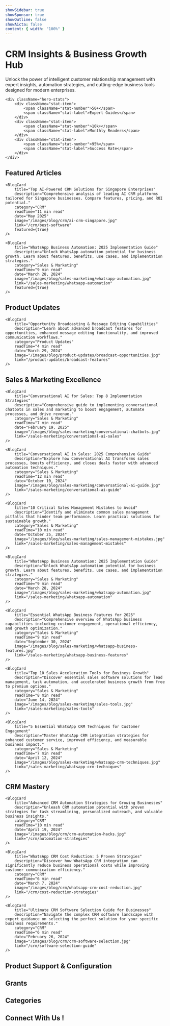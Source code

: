 ```yaml
---
showSidebar: true
showSponsor: true
showOutline: false
showAicta: false
content: { width: "100%" }
---
```



<HomepageLayout>

# CRM Insights & Business Growth Hub

<div className="hero-section">
    <div className="hero-description">
        Unlock the power of intelligent customer relationship management with expert insights, automation strategies,
        and cutting-edge business tools designed for modern enterprises.
    </div>

    <div className="hero-stats">
        <div className="stat-item">
            <span className="stat-number">50+</span>
            <span className="stat-label">Expert Guides</span>
        </div>
        <div className="stat-item">
            <span className="stat-number">10k+</span>
            <span className="stat-label">Monthly Readers</span>
        </div>
        <div className="stat-item">
            <span className="stat-number">95%</span>
            <span className="stat-label">Success Rate</span>
        </div>
    </div>

</div>

## Featured Articles

<section className="blog-grid featured-grid">
    <BlogCard
        title="Automated Lead Distribution & Dynamic WhatsApp Messaging"
        description="Discover revolutionary CRM features: automated round-robin lead assignment through user groups and interactive WhatsApp messaging with lists, buttons, and CTA links for enhanced customer engagement."
        date="June 11, 2025"
        category="Product Updates"
        readTime="4 min read"
        image="/images/blog/product-updates/round-robin-lead.jpg"
        link="/product-updates/round-robin-lead-assignment"
        featured={true}
    />

    <BlogCard
        title="Top AI-Powered CRM Solutions for Singapore Enterprises"
        description="Comprehensive analysis of leading AI CRM platforms tailored for Singapore businesses. Compare features, pricing, and ROI potential."
        category="CRM"
        readTime="11 min read"
        date="May 2025"
        image="/images/blog/crm/ai-crm-singapore.jpg"
        link="/crm/best-software"
        featured={true}
    />

    <BlogCard
        title="WhatsApp Business Automation: 2025 Implementation Guide"
        description="Unlock WhatsApp automation potential for business growth. Learn about features, benefits, use cases, and implementation strategies."
        category="Sales & Marketing"
        readTime="9 min read"
        date="March 28, 2024"
        image="/images/blog/sales-marketing/whatsapp-automation.jpg"
        link="/sales-marketing/whatsapp-automation"
        featured={true}
    />

</section>

## Product Updates

<section className="blog-grid" id="product-updates">
    <BlogCard
        title="New Year 2025 Feature Release: What's Coming Next"
        description="Exciting preview of upcoming features including advanced analytics, team collaboration tools, and enhanced security measures launching in early 2025."
        category="Product Updates"
        readTime="6 min read"
        date="January 2025"
        image="/images/blog/product-updates/2025-feature-preview.jpg"
        link="/product-updates/latest-updates"
    />
    <BlogCard
        title="Automated Lead Distribution & Dynamic WhatsApp Messaging"
        description="Discover revolutionary CRM features: automated round-robin lead assignment through user groups and interactive WhatsApp messaging with lists, buttons, and CTA links for enhanced customer engagement."
        date="June 11, 2025"
        category="Product Updates"
        readTime="4 min read"
        image="/images/blog/product-updates/round-robin-lead.jpg"
        link="/product-updates/round-robin-lead-assignment"
    />
    <BlogCard
        title="Advanced Chatbot Personas with Cloud Storage Integration"
        description="Explore custom chatbot personalities with seamless Google Drive and OneDrive integration for enhanced knowledge management capabilities."
        category="Product Updates"
        readTime="4 min read"
        date="May 19, 2025"
        image="/images/blog/product-updates/custom-chatbot-persona.jpg"
        link="/product-updates/chatbot-integration"
    />

    <BlogCard
        title="Opportunity Broadcasting & Message Editing Capabilities"
        description="Learn about advanced broadcast features for opportunities, enhanced message editing functionality, and improved communication workflows."
        category="Product Updates"
        readTime="4 min read"
        date="March 29, 2024"
        image="/images/blog/product-updates/broadcast-opportunities.jpg"
        link="/product-updates/broadcast-features"
    />

</section>

## Sales & Marketing Excellence

<section className="blog-grid" id="sales-marketing">
    <BlogCard
        title="Revolutionary CRM Phone System Integration"
        description="Transform team productivity with integrated CRM phone systems. Improve call tracking, follow-ups, and business communication efficiency."
        category="Sales & Marketing"
        readTime="8 min read"
        date="April 4, 2025"
        image="/images/blog/sales-marketing/crm-phone-integration.jpg"
        link="/sales-marketing/crm-phone-integration"
    />

    <BlogCard
        title="Conversational AI for Sales: Top 8 Implementation Strategies"
        description="Comprehensive guide to implementing conversational chatbots in sales and marketing to boost engagement, automate processes, and drive revenue."
        category="Sales & Marketing"
        readTime="7 min read"
        date="February 19, 2025"
        image="/images/blog/sales-marketing/conversational-chatbots.jpg"
        link="/sales-marketing/conversational-ai-sales"
    />

    <BlogCard
        title="Conversational AI in Sales: 2025 Comprehensive Guide"
        description="Explore how Conversational AI transforms sales processes, boosts efficiency, and closes deals faster with advanced automation techniques."
        category="Sales & Marketing"
        readTime="12 min read"
        date="October 10, 2024"
        image="/images/blog/sales-marketing/conversational-ai-guide.jpg"
        link="/sales-marketing/conversational-ai-guide"
    />

    <BlogCard
        title="10 Critical Sales Management Mistakes to Avoid"
        description="Identify and eliminate common sales management pitfalls that hinder team performance. Learn practical solutions for sustainable growth."
        category="Sales & Marketing"
        readTime="10 min read"
        date="October 25, 2024"
        image="/images/blog/sales-marketing/sales-management-mistakes.jpg"
        link="/sales-marketing/sales-management-mistakes"
    />

    <BlogCard
        title="WhatsApp Business Automation: 2025 Implementation Guide"
        description="Unlock WhatsApp automation potential for business growth. Learn about features, benefits, use cases, and implementation strategies."
        category="Sales & Marketing"
        readTime="9 min read"
        date="March 28, 2024"
        image="/images/blog/sales-marketing/whatsapp-automation.jpg"
        link="/sales-marketing/whatsapp-automation"
    />

    <BlogCard
        title="Essential WhatsApp Business Features for 2025"
        description="Comprehensive overview of WhatsApp business capabilities including customer engagement, operational efficiency, and growth optimization."
        category="Sales & Marketing"
        readTime="9 min read"
        date="September 30, 2024"
        image="/images/blog/sales-marketing/whatsapp-business-features.jpg"
        link="/sales-marketing/whatsapp-business-features"
    />

    <BlogCard
        title="Top 10 Sales Acceleration Tools for Business Growth"
        description="Discover essential sales software solutions for lead management, task automation, and accelerated business growth from free to premium options."
        category="Sales & Marketing"
        readTime="8 min read"
        date="June 14, 2024"
        image="/images/blog/sales-marketing/sales-tools.jpg"
        link="/sales-marketing/sales-tools"
    />

    <BlogCard
        title="5 Essential WhatsApp CRM Techniques for Customer Engagement"
        description="Master WhatsApp CRM integration strategies for enhanced customer service, improved efficiency, and measurable business impact."
        category="Sales & Marketing"
        readTime="7 min read"
        date="April 12, 2024"
        image="/images/blog/sales-marketing/whatsapp-crm-techniques.jpg"
        link="/sales-marketing/whatsapp-crm-techniques"
    />

</section>

## CRM Mastery

<section className="blog-grid" id="crm">
    <BlogCard
        title="CRM 2.0: AI-Powered Customer Relationship Revolution"
        description="Explore how artificial intelligence is transforming CRM systems, enabling businesses to enhance customer engagement and operational efficiency."
        category="CRM"
        readTime="7 min read"
        date="May 30, 2024"
        image="/images/blog/crm/crm-ai-revolution.jpg"
        link="/crm/ai-crm-revolution"
    />

    <BlogCard
        title="Advanced CRM Automation Strategies for Growing Businesses"
        description="Unleash CRM automation potential with proven strategies for task streamlining, personalized outreach, and valuable business insights."
        category="CRM"
        readTime="10 min read"
        date="April 19, 2024"
        image="/images/blog/crm/crm-automation-hacks.jpg"
        link="/crm/automation-strategies"
    />

    <BlogCard
        title="WhatsApp CRM Cost Reduction: 5 Proven Strategies"
        description="Discover how WhatsApp CRM integration can significantly reduce business operational costs while improving customer communication efficiency."
        category="CRM"
        readTime="6 min read"
        date="March 7, 2024"
        image="/images/blog/crm/whatsapp-crm-cost-reduction.jpg"
        link="/crm/cost-reduction-strategies"
    />

    <BlogCard
        title="Ultimate CRM Software Selection Guide for Businesses"
        description="Navigate the complex CRM software landscape with expert guidance on selecting the perfect solution for your specific business requirements."
        category="CRM"
        readTime="6 min read"
        date="February 26, 2024"
        image="/images/blog/crm/crm-software-selection.jpg"
        link="/crm/software-selection-guide"
    />

</section>

## Product Support & Configuration

<section className="blog-grid" id="product-support">
    <BlogCard
        title="Message Module Profile Permissions: Complete Configuration Guide"
        description="Comprehensive guide for defining and managing message permissions in CRM systems to enhance communication security and data protection."
        category="Product Support"
        readTime="4 min read"
        date="August 9, 2024"
        image="/images/blog/product-support/profile-permissions.jpg"
        link="/product-support/profile-permissions"
    />
</section>

## Grants

<section className="blog-grid" id="grants">
    <BlogCard
        title="The Ultimate Guide to Navigating Singapore SME Grants in 2023"
        description="Unlock the potential of your SME with our comprehensive guide to Singapore's grants, covering all opportunities and providing actionable strategies for success."
        category="undefined"
        readTime="undefined"
        date="2023-12-01"
        image="/images/blog/grants/default-grant.jpg"
        link="/grants/the-ultimate-guide-to-navigating-singapore-sme-gra"
    />
<BlogCard
        title="Complete Guide to Singapore SME Grants 2025: 18 Essential Funding Opportunities"
        description="Comprehensive guide covering all Singapore SME grants available in 2025, including eligibility criteria, application processes, and funding amounts to help business owners secure essential funding."
        category="Business Funding"
        readTime="8 min read"
        date="July 17, 2025"
        image="/images/blog/singapore-sme-grants.jpg"
        link="/grants/complete-guide-to-singapore-sme-grants-2025-18-ess"
    />
    <BlogCard
        title="The Ultimate Guide to Navigating Singapore SME Grants in 2023"
        description="Unlock the potential of your SME with our comprehensive guide to Singapore's grants, covering all opportunities and providing actionable strategies for success."
        category="undefined"
        readTime="undefined"
        date="2023-12-01"
        image="/images/blog/grants/default-grant.jpg"
        link="/grants/the-ultimate-guide-to-navigating-singapore-sme-gra"
    />
<BlogCard
        title="Complete Guide to Singapore SME Grants 2025: 18 Essential Funding Opportunities"
        description="Comprehensive guide covering all Singapore SME grants available in 2025, including eligibility criteria, application processes, and funding amounts to help business owners secure essential funding."
        category="Business Funding"
        readTime="8 min read"
        date="July 17, 2025"
        image="/images/blog/singapore-sme-grants.jpg"
        link="/grants/complete-guide-to-singapore-sme-grants-2025-18-ess"
    />
    <BlogCard
        title="The Ultimate Guide to Navigating Singapore SME Grants in 2023"
        description="Unlock the potential of your SME with our comprehensive guide to Singapore's grants, covering all opportunities and providing actionable strategies for success."
        category="undefined"
        readTime="undefined"
        date="2023-12-01"
        image="/images/blog/grants/default-grant.jpg"
        link="/grants/the-ultimate-guide-to-navigating-singapore-sme-gra"
    />
<BlogCard
        title="Complete Guide to Singapore SME Grants 2025: 18 Essential Funding Opportunities"
        description="Comprehensive guide covering all Singapore SME grants available in 2025, including eligibility criteria, application processes, and funding amounts to help business owners secure essential funding."
        category="Business Funding"
        readTime="8 min read"
        date="July 17, 2025"
        image="/images/blog/singapore-sme-grants.jpg"
        link="/grants/complete-guide-to-singapore-sme-grants-2025-18-ess"
    />
    <BlogCard
        title="The Ultimate Guide to Navigating Singapore SME Grants in 2023"
        description="Unlock the potential of your SME with our comprehensive guide to Singapore's grants, covering all opportunities and providing actionable strategies for success."
        category="undefined"
        readTime="undefined"
        date="2023-12-01"
        image="/images/blog/grants/default-grant.jpg"
        link="/grants/the-ultimate-guide-to-navigating-singapore-sme-gra"
    />
<BlogCard
        title="Complete Guide to Singapore SME Grants 2025: 18 Essential Funding Opportunities"
        description="Comprehensive guide covering all Singapore SME grants available in 2025, including eligibility criteria, application processes, and funding amounts to help business owners secure essential funding."
        category="grants"
        readTime="8 min read"
        date="July 17, 2025"
        image="/images/blog/singapore-sme-grants.jpg"
        link="/grants/complete-guide-to-singapore-sme-grants-2025-18-ess"
    />
    <BlogCard
        title="Complete Guide to Singapore SME Grants 2025: 18 Essential Funding Opportunities"
        description="Comprehensive guide covering all Singapore SME grants available in 2025, including eligibility criteria, application processes, and funding amounts to help business owners secure essential funding."
        category="grants"
        readTime="8 min read"
        date="July 17, 2025"
        image="/images/blog/singapore-sme-grants.jpg"
        link="/grants/complete-guide-to-singapore-sme-grants-2025-18-ess"
    />
    <BlogCard
        title="Complete Guide to Singapore SME Grants 2025: 18 Essential Funding Opportunities"
        description="Comprehensive guide covering all Singapore SME grants available in 2025, including eligibility criteria, application processes, and funding amounts to help business owners secure essential funding."
        category="grants"
        readTime="8 min read"
        date="July 17, 2025"
        image="/images/blog/singapore-sme-grants.jpg"
        link="/grants/complete-guide-to-singapore-sme-grants-2025-18-ess"
    />
    <BlogCard
        title="Complete Guide to Singapore SME Grants 2025: 18 Essential Funding Opportunities"
        description="Comprehensive guide covering all Singapore SME grants available in 2025, including eligibility criteria, application processes, and funding amounts to help business owners secure essential funding."
        category="Business Funding"
        readTime="8 min read"
        date="July 17, 2025"
        image="/images/blog/singapore-sme-grants.jpg"
        link="/grants/complete-guide-to-singapore-sme-grants-2025-18-ess"
    />
    <BlogCard
        title="Complete Guide to Singapore SME Grants 2025: 18 Essential Funding Opportunities"
        description="Comprehensive guide covering all Singapore SME grants available in 2025, including eligibility criteria, application processes, and funding amounts to help business owners secure essential funding."
        category="Business Funding"
        readTime="8 min read"
        date="July 17, 2025"
        image="/images/blog/singapore-sme-grants.jpg"
        link="/grants/complete-guide-to-singapore-sme-grants-2025-18-ess"
    />
</section>

## Categories

<div className="category-grid">
    <CategoryBadge
        name="Product Updates"
        count="4"
        color="blue"
        description="Latest features and improvements"
        href="#product-updates"
    />
    <CategoryBadge
        name="Sales & Marketing"
        count="8"
        color="green"
        description="Growth strategies and automation"
        href="#sales-marketing"
    />
    <CategoryBadge name="CRM" count="4" color="purple" description="Customer relationship management" href="#crm" />
    <CategoryBadge
        name="Product Support"
        count="1"
        color="orange"
        description="Technical guides and troubleshooting"
        href="#product-support"
    />
    <CategoryBadge
        name="Grants"
        count="12"
        color="red"
        description="Technical guides and troubleshooting"
        href="#product-support"
    />
</div>

## Connect With Us !

<NewsletterForm />

</HomepageLayout>
